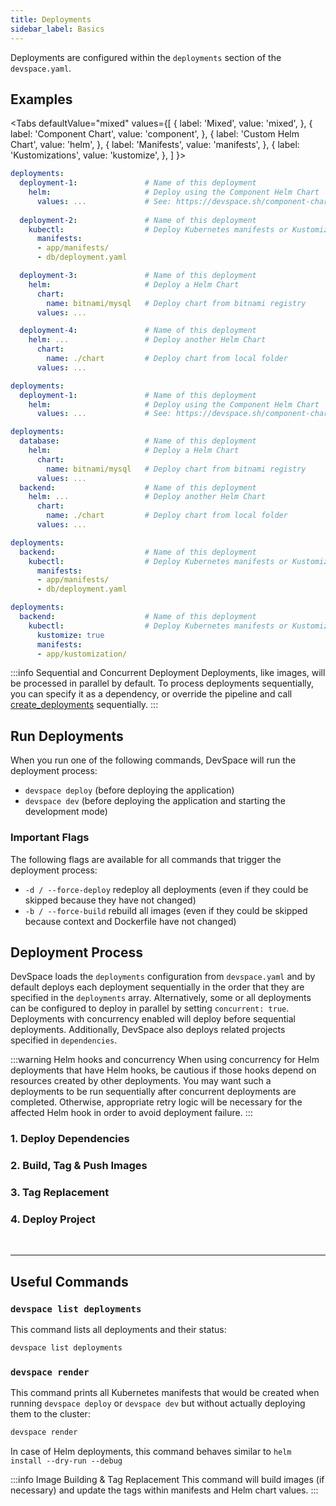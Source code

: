 ```yaml
---
title: Deployments
sidebar_label: Basics
---
```



Deployments are configured within the `deployments` section of the `devspace.yaml`.

## Examples

<Tabs
  defaultValue="mixed"
  values={[
    { label: 'Mixed', value: 'mixed', },
    { label: 'Component Chart', value: 'component', },
    { label: 'Custom Helm Chart', value: 'helm', },
    { label: 'Manifests', value: 'manifests', },
    { label: 'Kustomizations', value: 'kustomize', },
  ]
}>
<TabItem value="mixed">

```yaml
deployments:
  deployment-1:               # Name of this deployment
    helm:                     # Deploy using the Component Helm Chart
      values: ...             # See: https://devspace.sh/component-chart/docs/introduction
  
  deployment-2:               # Name of this deployment
    kubectl:                  # Deploy Kubernetes manifests or Kustomizations
      manifests:
      - app/manifests/
      - db/deployment.yaml

  deployment-3:               # Name of this deployment
    helm:                     # Deploy a Helm Chart
      chart:
        name: bitnami/mysql   # Deploy chart from bitnami registry
      values: ...

  deployment-4:               # Name of this deployment
    helm: ...                 # Deploy another Helm Chart
      chart:
        name: ./chart         # Deploy chart from local folder
      values: ...
```

</TabItem>
<TabItem value="component">

```yaml
deployments:
  deployment-1:               # Name of this deployment
    helm:                     # Deploy using the Component Helm Chart
      values: ...             # See: https://devspace.sh/component-chart/docs/introduction
```

</TabItem>
<TabItem value="helm">

```yaml
deployments:
  database:                   # Name of this deployment
    helm:                     # Deploy a Helm Chart
      chart:
        name: bitnami/mysql   # Deploy chart from bitnami registry
      values: ...
  backend:                    # Name of this deployment
    helm: ...                 # Deploy another Helm Chart
      chart:
        name: ./chart         # Deploy chart from local folder
      values: ...
```

</TabItem>
<TabItem value="manifests">

```yaml
deployments:
  backend:                    # Name of this deployment
    kubectl:                  # Deploy Kubernetes manifests or Kustomizations
      manifests:
      - app/manifests/
      - db/deployment.yaml
```

</TabItem>
<TabItem value="kustomize">

```yaml
deployments:
  backend:                    # Name of this deployment
    kubectl:                  # Deploy Kubernetes manifests or Kustomizations
      kustomize: true
      manifests:
      - app/kustomization/
```

</TabItem>
</Tabs>

:::info Sequential and Concurrent Deployment
Deployments, like images, will be processed in parallel by default. To process deployments sequentially, you can specify it as a dependency, or override the pipeline and call [create_deployments](../../configuration/pipelines/functions/create_deployments.mdx) sequentially.
:::

## Run Deployments
When you run one of the following commands, DevSpace will run the deployment process:
- `devspace deploy` (before deploying the application)
- `devspace dev` (before deploying the application and starting the development mode)

### Important Flags
The following flags are available for all commands that trigger the deployment process:
- `-d / --force-deploy` redeploy all deployments (even if they could be skipped because they have not changed)
- `-b / --force-build` rebuild all images (even if they could be skipped because context and Dockerfile have not changed)


## Deployment Process
DevSpace loads the `deployments` configuration from `devspace.yaml` and by default deploys each deployment sequentially in the order that they are specified in the `deployments` array. Alternatively, some or all deployments can be configured to deploy in parallel by setting `concurrent: true`. Deployments with concurrency enabled will deploy before sequential deployments. Additionally, DevSpace also deploys related projects specified in `dependencies`.

:::warning Helm hooks and concurrency
When using concurrency for Helm deployments that have Helm hooks, be cautious if those hooks depend on resources created by other deployments. You may want such a deployments to be run sequentially after concurrent deployments are completed. Otherwise, appropriate retry logic will be necessary for the affected Helm hook in order to avoid deployment failure.
:::

### 1. Deploy Dependencies

<FragmentWorkflowDeployDependencies/>


### 2. Build, Tag &amp; Push Images

<FragmentWorkflowBuildImages/>


### 3. Tag Replacement

<FragmentWorkflowReplaceTags/>


### 4. Deploy Project

<FragmentWorkflowDeployProject/>

<br/>

---

## Useful Commands

### `devspace list deployments`
This command lists all deployments and their status:
```bash
devspace list deployments
```

### `devspace render`
This command prints all Kubernetes manifests that would be created when running `devspace deploy` or `devspace dev` but without actually deploying them to the cluster:
```bash
devspace render
```
In case of Helm deployments, this command behaves similar to `helm install --dry-run --debug`

:::info Image Building & Tag Replacement
This command will build images (if necessary) and update the tags within manifests and Helm chart values.
:::
